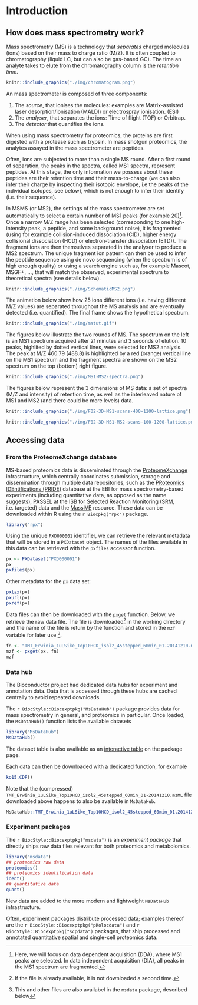 # Introduction {#sec-msintro}


## How does mass spectrometry work?

Mass spectrometry (MS) is a technology that *separates* charged
molecules (ions) based on their mass to charge ratio (M/Z). It is
often coupled to chromatography (liquid LC, but can also be gas-based
GC). The time an analyte takes to elute from the chromatography
column is the *retention time*.


```r
knitr::include_graphics("./img/chromatogram.png")
```

An mass spectrometer is composed of three components:

1. The *source*, that ionises the molecules: examples are Matrix-assisted
   laser desorption/ionisation (MALDI) or electrospray ionisation.
   (ESI)
2. The *analyser*, that separates the ions: Time of flight (TOF) or Orbitrap.
3. The *detector* that quantifies the ions.

When using mass spectrometry for proteomics, the proteins are first
digested with a protease such as trypsin. In mass shotgun proteomics,
the analytes assayed in the mass spectrometer are peptides.

Often, ions are subjected to more than a single MS round. After a
first round of separation, the peaks in the spectra, called MS1
spectra, represent peptides. At this stage, the only information we
possess about these peptides are their retention time and their
mass-to-charge (we can also infer their charge by inspecting their
isotopic envelope, i.e the peaks of the individual isotopes, see
below), which is not enough to infer their identify (i.e. their
sequence).

In MSMS (or MS2), the settings of the mass spectrometer are set
automatically to select a certain number of MS1 peaks (for example
20)^[Here, we will focus on data dependent acquisition (DDA), where
MS1 peaks are selected. In data independent acquisition (DIA), all peaks
in the MS1 spectrum are fragmented.]. Once a narrow M/Z range has been
selected (corresponding to one high-intensity peak, a peptide, and
some background noise), it is fragmented (using for example
collision-induced dissociation (CID), higher energy collisional
dissociation (HCD) or electron-transfer dissociation (ETD)). The
fragment ions are then themselves separated in the analyser to produce
a MS2 spectrum. The unique fragment ion pattern can then be used to
infer the peptide sequence using de novo sequencing (when the spectrum
is of high enough quality) or using a search engine such as, for
example Mascot, MSGF+, ..., that will match the observed, experimental
spectrum to theoretical spectra (see details below).


```r
knitr::include_graphics("./img/SchematicMS2.png")
```


The animation below show how 25 ions different ions (i.e. having
different M/Z values) are separated throughout the MS analysis and are
eventually detected (i.e. quantified). The final frame shows the
hypothetical spectrum.


```r
knitr::include_graphics("./img/mstut.gif")
```

The figures below illustrate the two rounds of MS. The spectrum on the
left is an MS1 spectrum acquired after 21 minutes and 3 seconds of
elution. 10 peaks, highlited by dotted vertical lines, were selected
for MS2 analysis. The peak at M/Z 460.79 (488.8) is highlighted by a
red (orange) vertical line on the MS1 spectrum and the fragment
spectra are shown on the MS2 spectrum on the top (bottom) right
figure.

```r
knitr::include_graphics("./img/MS1-MS2-spectra.png")
```

The figures below represent the 3 dimensions of MS data: a set of
spectra (M/Z and intensity) of retention time, as well as the
interleaved nature of MS1 and MS2 (and there could be more levels)
data.

```r
knitr::include_graphics("./img/F02-3D-MS1-scans-400-1200-lattice.png")
```

```r
knitr::include_graphics("./img/F02-3D-MS1-MS2-scans-100-1200-lattice.png")
```

## Accessing data

### From the ProteomeXchange database {-}

MS-based proteomics data is disseminated through the
[ProteomeXchange](http://www.proteomexchange.org/) infrastructure,
which centrally coordinates submission, storage and dissemination
through multiple data repositories, such as the
[PRoteomics IDEntifications (PRIDE)](https://www.ebi.ac.uk/pride/archive/)
database at the EBI for mass spectrometry-based experiments (including
quantitative data, as opposed as the name suggests),
[PASSEL](http://www.peptideatlas.org/passel/) at the ISB for Selected
Reaction Monitoring (SRM, i.e. targeted) data and the
[MassIVE](http://massive.ucsd.edu/ProteoSAFe/static/massive.jsp)
resource. These data can be downloaded within R using the
`r Biocpkg("rpx")` package.


```r
library("rpx")
```

Using the unique `PXD000001` identifier, we can retrieve the relevant
metadata that will be stored in a `PXDataset` object. The names of the
files available in this data can be retrieved with the `pxfiles`
accessor function.

```r
px <- PXDataset("PXD000001")
px
pxfiles(px)
```

Other metadata for the `px` data set:

```r
pxtax(px)
pxurl(px)
pxref(px)
```

Data files can then be downloaded with the `pxget` function. Below, we
retrieve the raw data file. The file is
downloaded^[If the file is already available, it is not downloaded a second time.]
in the working directory and the name of the file is return by the
function and stored in the `mzf` variable for later use ^[This and other files are also availabel in the `msdata` package, described below].

```r
fn <- "TMT_Erwinia_1uLSike_Top10HCD_isol2_45stepped_60min_01-20141210.mzML"
mzf <- pxget(px, fn)
mzf
```

### Data hub {-}

The Bioconductor project had dedicated data hubs for experiment and
annotation data. Data that is accessed through these hubs are cached
centrally to avoid repeated downloads.

The `r BiocStyle::Biocexptpkg("MsDataHub")` package provides data for
mass spectrometry in general, and proteomics in particular. Once
loaded, the `MsDataHub()` function lists the available datasets

```r
library("MsDataHub")
MsDataHub()
```

The dataset table is also available as an [interactive
table](https://rformassspectrometry.github.io/MsDataHub/articles/MsDataHub.html)
on the package page.

Each data can then be downloaded with a dedicated function, for example

```r
ko15.CDF()
```

Note that the (compressed)
`TMT_Erwinia_1uLSike_Top10HCD_isol2_45stepped_60min_01-20141210.mzML`
file downloaded above happens to also be available in `MsDataHub`.

```r
MsDataHub::TMT_Erwinia_1uLSike_Top10HCD_isol2_45stepped_60min_01.20141210.mzML.gz()
```

### Experiment packages {-}

The `r BiocStyle::Biocexptpkg("msdata")` is an *experiment package*
that directly ships raw data files relevant for both proteomics and
metabolomics.

```r
library("msdata")
## proteomics raw data
proteomics()
## proteomics identification data
ident()
## quantitative data
quant()
```

New data are added to the more modern and lightweight `MsDataHub`
infrastructure.


Often, experiment packages distribute processed data; examples thereof
are the `r BiocStyle::Biocexptpkg("pRolocdata")` and
`r BiocStyle::Biocexptpkg("scpdata")` packages, that ship processed
and annotated quantitative spatial and single-cell proteomics data.
